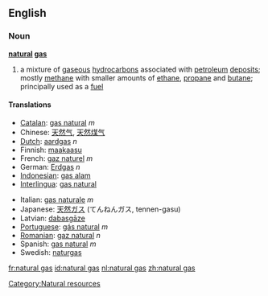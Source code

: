 ==English==
===Noun===
'''[[natural]] [[gas]]'''
{{wikipedia}}
# a mixture of [[gaseous]] [[hydrocarbon]]s associated with [[petroleum]] [[deposit]]s; mostly [[methane]] with smaller amounts of [[ethane]], [[propane]] and [[butane]]; principally used as a [[fuel]]

====Translations====
{{top}}
*[[Catalan]]: [[gas natural]] ''m''
*Chinese: [[天然气]], [[天然煤气]]
*[[Dutch]]: [[aardgas]] ''n''
*Finnish: [[maakaasu]]
*French: [[gaz naturel]] ''m''
*German: [[Erdgas]] ''n''
*[[Indonesian]]: [[gas alam]]
*[[Interlingua]]: [[gas natural]]
{{mid}}
*Italian: [[gas naturale]] ''m''
*Japanese: [[天然ガス]] (てんねんガス, tennen-gasu)
*Latvian: [[dabasgāze]] {{f}}
*[[Portuguese]]: [[gás natural]] ''m''
*[[Romanian]]: [[gaz natural]] ''n''
*Spanish: [[gas natural]] ''m''
*Swedish: [[naturgas]] {{c}}
{{bottom}}

[[Category:Natural resources]]

[[fr:natural gas]]
[[id:natural gas]]
[[nl:natural gas]]
[[zh:natural gas]]